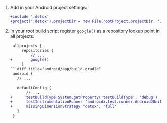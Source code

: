 1. Add in your Android project settings:

    ```diff title="android/settings.gradle"
    +include ':detox'
    +project(':detox').projectDir = new File(rootProject.projectDir, '../node_modules/detox/android/detox')
    ```

1. In your _root_ build script register `google()` as a repository lookup point in all projects:

    ```diff title="android/build.gradle"
     allprojects {
         repositories {
             // ...
    +        google()
         }
    ```diff title="android/app/build.gradle"
     android {
       // ...

       defaultConfig {
           // ...
    +      testBuildType System.getProperty('testBuildType', 'debug')  // This will later be used to control the test apk build type
    +      testInstrumentationRunner 'androidx.test.runner.AndroidJUnitRunner'
    +      missingDimensionStrategy 'detox', 'full'
       }
     }
    ```
